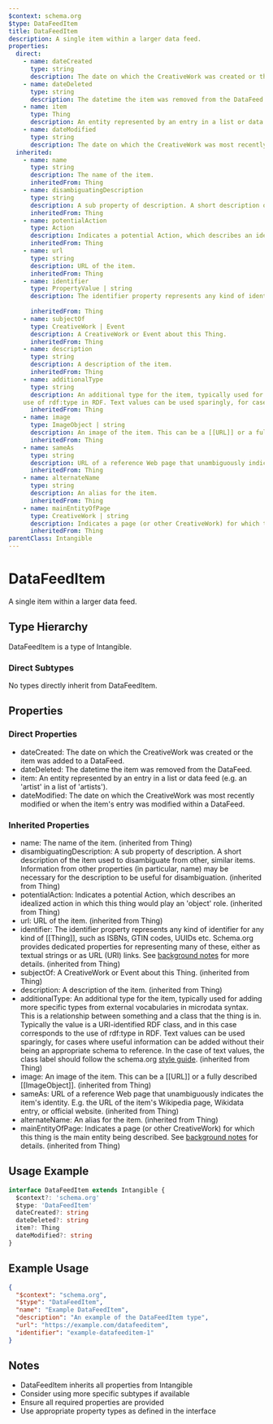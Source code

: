 ```yaml
---
$context: schema.org
$type: DataFeedItem
title: DataFeedItem
description: A single item within a larger data feed.
properties:
  direct:
    - name: dateCreated
      type: string
      description: The date on which the CreativeWork was created or the item was added to a DataFeed.
    - name: dateDeleted
      type: string
      description: The datetime the item was removed from the DataFeed.
    - name: item
      type: Thing
      description: An entity represented by an entry in a list or data feed (e.g. an 'artist' in a list of 'artists').
    - name: dateModified
      type: string
      description: The date on which the CreativeWork was most recently modified or when the item's entry was modified within a DataFeed.
  inherited:
    - name: name
      type: string
      description: The name of the item.
      inheritedFrom: Thing
    - name: disambiguatingDescription
      type: string
      description: A sub property of description. A short description of the item used to disambiguate from other, similar items. Information from other properties (in particular, name) may be necessary for the description to be useful for disambiguation.
      inheritedFrom: Thing
    - name: potentialAction
      type: Action
      description: Indicates a potential Action, which describes an idealized action in which this thing would play an 'object' role.
      inheritedFrom: Thing
    - name: url
      type: string
      description: URL of the item.
      inheritedFrom: Thing
    - name: identifier
      type: PropertyValue | string
      description: The identifier property represents any kind of identifier for any kind of [[Thing]], such as ISBNs, GTIN codes, UUIDs etc. Schema.org provides dedicated properties for representing many of these, either as textual strings or as URL (URI) links. See [background notes](/docs/datamodel.html#identifierBg) for more details.
        
      inheritedFrom: Thing
    - name: subjectOf
      type: CreativeWork | Event
      description: A CreativeWork or Event about this Thing.
      inheritedFrom: Thing
    - name: description
      type: string
      description: A description of the item.
      inheritedFrom: Thing
    - name: additionalType
      type: string
      description: An additional type for the item, typically used for adding more specific types from external vocabularies in microdata syntax. This is a relationship between something and a class that the thing is in. Typically the value is a URI-identified RDF class, and in this case corresponds to the
    use of rdf:type in RDF. Text values can be used sparingly, for cases where useful information can be added without their being an appropriate schema to reference. In the case of text values, the class label should follow the schema.org <a href="https://schema.org/docs/styleguide.html">style guide</a>.
      inheritedFrom: Thing
    - name: image
      type: ImageObject | string
      description: An image of the item. This can be a [[URL]] or a fully described [[ImageObject]].
      inheritedFrom: Thing
    - name: sameAs
      type: string
      description: URL of a reference Web page that unambiguously indicates the item's identity. E.g. the URL of the item's Wikipedia page, Wikidata entry, or official website.
      inheritedFrom: Thing
    - name: alternateName
      type: string
      description: An alias for the item.
      inheritedFrom: Thing
    - name: mainEntityOfPage
      type: CreativeWork | string
      description: Indicates a page (or other CreativeWork) for which this thing is the main entity being described. See [background notes](/docs/datamodel.html#mainEntityBackground) for details.
      inheritedFrom: Thing
parentClass: Intangible
---
```

# DataFeedItem

A single item within a larger data feed.

## Type Hierarchy

DataFeedItem is a type of Intangible.

### Direct Subtypes

No types directly inherit from DataFeedItem.

## Properties

### Direct Properties

- dateCreated: The date on which the CreativeWork was created or the item was added to a DataFeed.
- dateDeleted: The datetime the item was removed from the DataFeed.
- item: An entity represented by an entry in a list or data feed (e.g. an 'artist' in a list of 'artists').
- dateModified: The date on which the CreativeWork was most recently modified or when the item's entry was modified within a DataFeed.

### Inherited Properties

- name: The name of the item. (inherited from Thing)
- disambiguatingDescription: A sub property of description. A short description of the item used to disambiguate from other, similar items. Information from other properties (in particular, name) may be necessary for the description to be useful for disambiguation. (inherited from Thing)
- potentialAction: Indicates a potential Action, which describes an idealized action in which this thing would play an 'object' role. (inherited from Thing)
- url: URL of the item. (inherited from Thing)
- identifier: The identifier property represents any kind of identifier for any kind of [[Thing]], such as ISBNs, GTIN codes, UUIDs etc. Schema.org provides dedicated properties for representing many of these, either as textual strings or as URL (URI) links. See [background notes](/docs/datamodel.html#identifierBg) for more details.
         (inherited from Thing)
- subjectOf: A CreativeWork or Event about this Thing. (inherited from Thing)
- description: A description of the item. (inherited from Thing)
- additionalType: An additional type for the item, typically used for adding more specific types from external vocabularies in microdata syntax. This is a relationship between something and a class that the thing is in. Typically the value is a URI-identified RDF class, and in this case corresponds to the
    use of rdf:type in RDF. Text values can be used sparingly, for cases where useful information can be added without their being an appropriate schema to reference. In the case of text values, the class label should follow the schema.org <a href="https://schema.org/docs/styleguide.html">style guide</a>. (inherited from Thing)
- image: An image of the item. This can be a [[URL]] or a fully described [[ImageObject]]. (inherited from Thing)
- sameAs: URL of a reference Web page that unambiguously indicates the item's identity. E.g. the URL of the item's Wikipedia page, Wikidata entry, or official website. (inherited from Thing)
- alternateName: An alias for the item. (inherited from Thing)
- mainEntityOfPage: Indicates a page (or other CreativeWork) for which this thing is the main entity being described. See [background notes](/docs/datamodel.html#mainEntityBackground) for details. (inherited from Thing)

## Usage Example

```typescript
interface DataFeedItem extends Intangible {
  $context?: 'schema.org'
  $type: 'DataFeedItem'
  dateCreated?: string
  dateDeleted?: string
  item?: Thing
  dateModified?: string
}
```

## Example Usage

```json
{
  "$context": "schema.org",
  "$type": "DataFeedItem",
  "name": "Example DataFeedItem",
  "description": "An example of the DataFeedItem type",
  "url": "https://example.com/datafeeditem",
  "identifier": "example-datafeeditem-1"
}
```

## Notes

- DataFeedItem inherits all properties from Intangible
- Consider using more specific subtypes if available
- Ensure all required properties are provided
- Use appropriate property types as defined in the interface